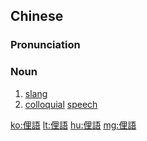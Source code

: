 {{also|俚语}}
==Chinese==
{{zh-forms|s=俚语}}

===Pronunciation===
{{zh-pron
|m=lǐyǔ
|c=lei5 jyu5
|cat=n
}}

===Noun===
{{zh-noun}}

# [[slang]]
# [[colloquial]] [[speech]]

[[ko:俚語]]
[[lt:俚語]]
[[hu:俚語]]
[[mg:俚語]]